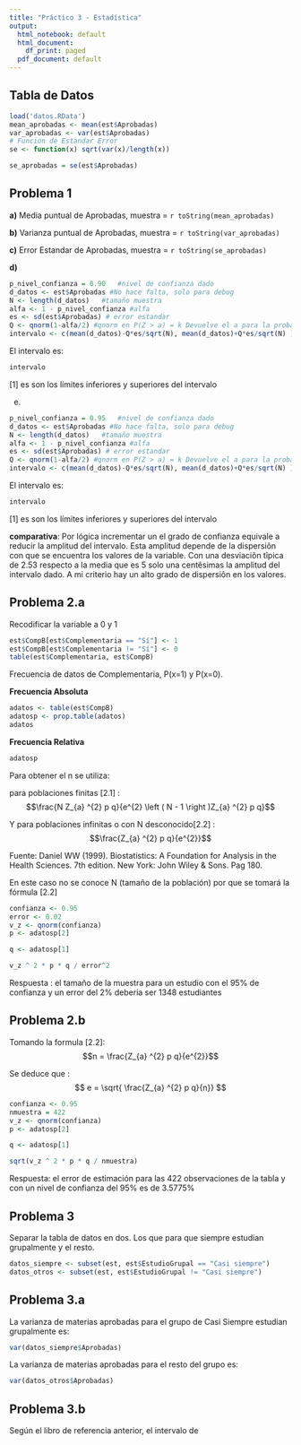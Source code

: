 ```yaml
---
title: "Práctico 3 - Estadística"
output:
  html_notebook: default
  html_document:
    df_print: paged
  pdf_document: default
---
```


## Tabla de Datos
```r
load('datos.RData')
mean_aprobadas <- mean(est$Aprobadas)
var_aprobadas <- var(est$Aprobadas)
# Funcion de Estandar Error
se <- function(x) sqrt(var(x)/length(x))

se_aprobadas = se(est$Aprobadas)
```
## Problema 1

**a)** Media puntual de Aprobadas, muestra = `r toString(mean_aprobadas)`

**b)** Varianza puntual de Aprobadas, muestra = `r toString(var_aprobadas)`

**c)** Error Estandar de Aprobadas, muestra = `r toString(se_aprobadas)`

**d)**

```r
p_nivel_confianza = 0.90   #nivel de confianza dado
d_datos <- est$Aprobadas #No hace falta, solo para debug
N <- length(d_datos)   #tamaño muestra
alfa <- 1 - p_nivel_confianza #alfa
es <- sd(est$Aprobadas) # error estandar
Q <- qnorm(1-alfa/2) #qnorm en P(Z > a) = k Devuelve el a para la probabilidad k.
intervalo <- c(mean(d_datos)-Q*es/sqrt(N), mean(d_datos)+Q*es/sqrt(N) ) #Formula : x +- Z (o/raiz(n)
```

El intervalo es:
```r
intervalo
```

[1] es son los límites inferiores y superiores del intervalo

e)

```r
p_nivel_confianza = 0.95   #nivel de confianza dado
d_datos <- est$Aprobadas #No hace falta, solo para debug
N <- length(d_datos)   #tamaño muestra
alfa <- 1 - p_nivel_confianza #alfa
es <- sd(est$Aprobadas) # error estandar
Q <- qnorm(1-alfa/2) #qnorm en P(Z > a) = k Devuelve el a para la probabilidad k.
intervalo <- c(mean(d_datos)-Q*es/sqrt(N), mean(d_datos)+Q*es/sqrt(N) ) #Formula : x +- Z (o/raiz(n)
```

El intervalo es:
```r
intervalo
```

[1] es son los límites inferiores y superiores del intervalo

**comparativa**: Por lógica incrementar un el grado de confianza equivale a reducir la amplitud del intervalo.
Esta amplitud depende de la dispersiôn con que se encuentra los valores de la variable. Con una desviaciôn tîpica de 2.53 respecto a la media que es 5 solo una centêsimas la amplitud del intervalo dado. A mi criterio hay un alto grado de dispersiôn en los valores.

## Problema 2.a

Recodificar la variable a 0 y 1

```r
est$CompB[est$Complementaria == "Sí"] <- 1
est$CompB[est$Complementaria != "Sí"] <- 0
table(est$Complementaria, est$CompB)
```

Frecuencia de datos de Complementaria, P(x=1) y P(x=0).

**Frecuencia Absoluta**


```r
adatos <- table(est$CompB)
adatosp <- prop.table(adatos)
adatos
```

**Frecuencia Relativa**
```r
adatosp
```

Para obtener el n se utiliza:

para poblaciones finitas [2.1] : $$\frac{N Z_{a} ^{2} p q}{e^{2} \left ( N - 1 \right )Z_{a} ^{2} p q}$$

Y para poblaciones infinitas o con N desconocido[2.2] : $$\frac{Z_{a} ^{2} p q}{e^{2}}$$

Fuente: Daniel  WW  (1999).  Biostatistics:  A  Foundation for   Analysis   in   the   Health   Sciences.   7th edition. New York: John Wiley & Sons. Pag 180.

En este caso no se conoce N (tamaño de la población) por que se tomará la fórmula [2.2]

```r
confianza <- 0.95
error <- 0.02
v_z <- qnorm(confianza)
p <- adatosp[2]

q <- adatosp[1]

v_z ^ 2 * p * q / error^2
```

Respuesta :  el tamaño de la muestra para un estudio con el 95% de confianza y un error del 2% deberia ser 1348 estudiantes

## Problema 2.b

Tomando la formula [2.2]:  $$n = \frac{Z_{a} ^{2} p q}{e^{2}}$$

Se deduce que : $$ e = \sqrt{ \frac{Z_{a} ^{2} p q}{n}} $$
```r
confianza <- 0.95
nmuestra = 422
v_z <- qnorm(confianza)
p <- adatosp[2]

q <- adatosp[1]

sqrt(v_z ^ 2 * p * q / nmuestra)

```

Respuesta: el error de estimación para las 422 observaciones de la tabla y con un nivel de confianza del 95% es de 3.5775%

## Problema 3
Separar la tabla de datos en dos. Los que para que siempre estudian grupalmente y el resto.

```r
datos_siempre <- subset(est, est$EstudioGrupal == "Casi siempre")
datos_otros <- subset(est, est$EstudioGrupal != "Casi siempre")
```

## Problema 3.a
La varianza de materias aprobadas para el grupo de Casi Siempre estudian grupalmente es:

```r
var(datos_siempre$Aprobadas)
```

La varianza de materias aprobadas para el resto del grupo es:

```r
var(datos_otros$Aprobadas)
```

## Problema 3.b

Según el libro de referencia anterior, el intervalo de 
